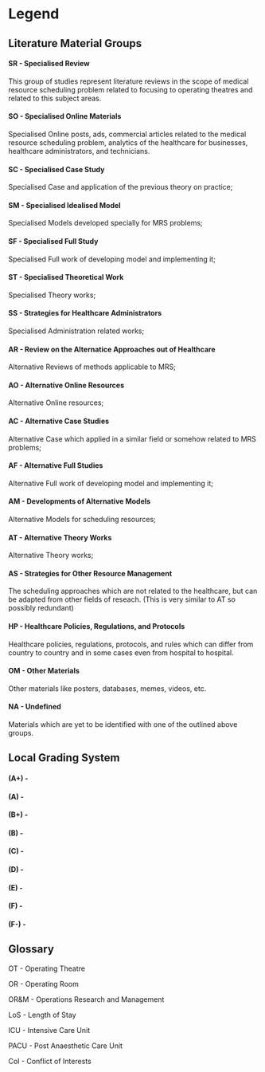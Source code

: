 # Legend {.unnumbered}


## Literature Material Groups {#subsection-material-groups}

#### SR - Specialised Review
This group of studies represent literature reviews in the scope of medical resource scheduling problem related to focusing to operating theatres and related to this subject areas.

#### SO - Specialised Online Materials
Specialised Online posts, ads, commercial articles related to the medical resource scheduling problem, analytics of the healthcare for businesses, healthcare administrators, and technicians.

#### SC - Specialised Case Study
Specialised Case and application of the previous theory on practice;

#### SM - Specialised Idealised Model
Specialised Models developed specially for MRS problems;

#### SF - Specialised Full Study
Specialised Full work of developing model and implementing it;

#### ST - Specialised Theoretical Work
Specialised Theory works;

#### SS - Strategies for Healthcare Administrators
Specialised Administration related works;

#### AR - Review on the Alternatice Approaches out of Healthcare
Alternative Reviews of methods applicable to MRS;

#### AO - Alternative Online Resources
Alternative Online resources;

#### AC - Alternative Case Studies
Alternative Case which applied in a similar field or somehow related to MRS problems;

#### AF - Alternative Full Studies
Alternative Full work of developing model and implementing it;

#### AM - Developments of Alternative Models
Alternative Models for scheduling resources;

#### AT - Alternative Theory Works
Alternative Theory works;

#### AS - Strategies for Other Resource Management
The scheduling approaches which are not related to the healthcare, but can be adapted from other fields of reseach. (This is very similar to AT so possibly redundant)

#### HP - Healthcare Policies, Regulations, and Protocols
Healthcare policies, regulations, protocols, and rules which can differ from country to country and in some cases even from hospital to hospital.

#### OM - Other Materials
Other materials like posters, databases, memes, videos, etc.

#### NA - Undefined
Materials which are yet to be identified with one of the outlined above groups.


## Local Grading System {#subsection-grading}

#### (A+) - 

#### (A) - 

#### (B+) - 

#### (B) - 

#### (C) - 

#### (D) - 

#### (E) - 

#### (F) - 

#### (F-) - 


## Glossary

OT - Operating Theatre 

OR - Operating Room

OR&M - Operations Research and Management

LoS - Length of Stay

ICU - Intensive Care Unit

PACU - Post Anaesthetic Care Unit

CoI - Conflict of Interests